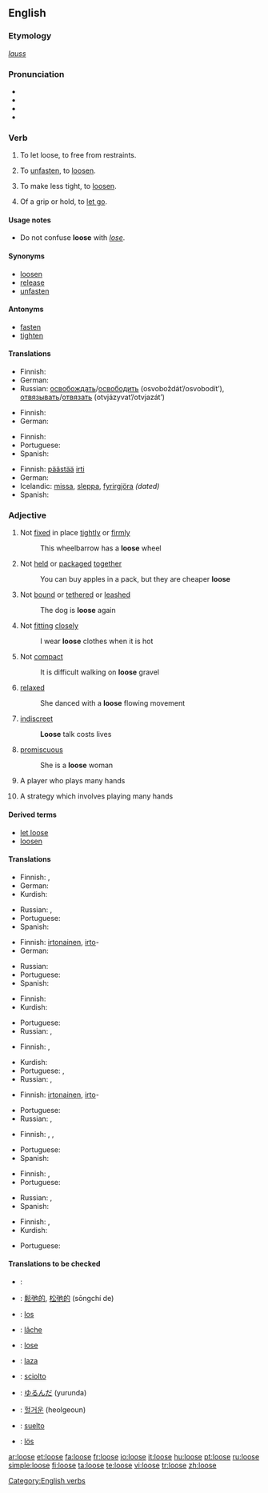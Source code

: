 {{wikipedia|dab=loose}}
==English==

===Etymology===
{{ON.}} ''[[lauss]]''

===Pronunciation===
* {{enPR|/loo͞s/}}
* {{IPA|/luːs/}}
* {{SAMPA|/lu:s/}}
* {{audio|en-us-loose.ogg|Audio (US)}}

===Verb===
{{en-verb|looses|loosing|loosed}}

# {{transitive}} To let loose, to free from restraints.
# {{transitive}} To [[unfasten]], to [[loosen]].
# {{transitive}} To make less tight, to [[loosen]].
# {{intransitive}} Of a grip or hold, to [[let go]].

====Usage notes====
* Do not confuse '''loose''' with ''[[lose]]''.

====Synonyms====
* [[loosen]]
* [[release]]
* [[unfasten]]

====Antonyms====
* [[fasten]]
* [[tighten]]

====Translations====
{{trans-top|to let loose}}
* Finnish: {{t+|fi|vapauttaa}}
* German: {{t+|de|lösen}}
* Russian: [[освобождать]]/[[освободить]] (osvoboždát’/osvobodít’), [[отвязывать]]/[[отвязать]] (otvjázyvat’/otvjazát’)
{{trans-bottom}}

{{trans-top|to unfasten}}
* Finnish: {{t+|fi|irrottaa}}
* German: {{t+|de|lösen}}
{{trans-bottom}}

{{trans-top|to make less tight}}
* Finnish: {{t+|fi|löysätä}}
* Portuguese: {{t+|pt|afrouxar}}
* Spanish: {{t+|es|aflojar}}
{{trans-bottom}}

{{trans-top|to let go}}
* Finnish: [[päästää]] [[irti]]
* German: {{t-|de|loslassen}}
* Icelandic: [[missa]], [[sleppa]], [[fyrirgjöra]] ''(dated)''
* Spanish: {{t-|es|soltar}}
{{trans-bottom}}

===Adjective===
{{en-adj|loos|er}}

# Not [[fixed]] in place [[tightly]] or [[firmly]]
#: This wheelbarrow has a '''loose''' wheel
# Not [[held]] or [[packaged]] [[together]]
#: You can buy apples in a pack, but they are cheaper '''loose'''
# Not [[bound]] or [[tethered]] or [[leashed]]
#: The dog is '''loose''' again
# Not [[fitting]] [[closely]]
#: I wear '''loose''' clothes when it is hot
# Not [[compact]]
#: It is difficult walking on '''loose''' gravel
# [[relaxed]]
#: She danced with a '''loose''' flowing movement
# [[indiscreet]]
#: '''Loose''' talk costs lives
# {{dated}} [[promiscuous]]
#: She is a '''loose''' woman
# {{poker}} A player who plays many hands
# {{poker}} A strategy which involves playing many hands

====Derived terms====
* [[let loose]]
* [[loosen]]

====Translations====
{{trans-top|not fixed tightly}}
* Finnish: {{t+|fi|löysä}}, {{t-|fi|irti}}
* German: {{t-|de|lose}}
* Kurdish: {{KUchar|[[شل]]}}
{{trans-mid}}
* Russian: {{t-|ru|непривязанный|tr=neprivjázannyj|sc=Cyrl}}, {{t-|ru|неприкреплённый|tr=neprikrepljónnyj|sc=Cyrl}}
* Portuguese: {{t+|pt|frouxo|m}}
* Spanish: {{t-|es|flojo}}
{{trans-bottom}}

{{trans-top|not packaged}}
* Finnish: [[irtonainen]], [[irto]]-
* German: {{t-|de|lose}}
{{trans-mid}}
* Russian: {{t-|ru|неупакованный|tr=neupakóvannyj|sc=Cyrl}}
* Portuguese: {{t-|pt|desembalado|m}}
* Spanish: {{t+|es|suelto}}
{{trans-bottom}}

{{trans-top|not leashed}}
* Finnish: {{t-|fi|irti}}
* Kurdish: {{KUchar|[[به‌ره‌ڵا]]}}
{{trans-mid}}
* Portuguese: {{t+|pt|solto|m}}
* Russian: {{t-|ru|непривязанный|tr=neprivázannyj|sc=Cyrl}}, {{t-|ru|без поводка|tr=bez povodká|sc=Cyrl}}
{{trans-bottom}}

{{trans-top|not fitting tightly}}
* Finnish: {{t-|fi|väljä}}, {{t+|fi|avara}}
{{trans-mid}}
* Kurdish: {{KUchar|[[شل]]}}
* Portuguese: {{t+|pt|frouxo|m}}, {{t+|pt|largo|m}}
* Russian: {{t+|ru|просторный|tr=prostórnyj|sc=Cyrl}}, {{t+|ru|широкий|tr=širókij|sc=Cyrl}}
{{trans-bottom}}

{{trans-top|not compact}}
* Finnish: [[irtonainen]], [[irto]]-
{{trans-mid}}
* Portuguese: {{t+|pt|solto|m}}
* Russian: {{t-|ru|рыхлый|tr=rýxlyj|sc=Cyrl}}, {{t-|ru|неутрамбованный|tr=neutrambóvannyj|sc=Cyrl}}
{{trans-bottom}}

{{trans-top|relaxed}}
* Finnish: {{t+|fi|rento}}, {{t-|fi|sulava}}, {{t-|fi|irtonainen}}
{{trans-mid}}
* Portuguese: {{t-|pt|relaxado}}
* Spanish: {{t-|es|relajado}}
{{trans-bottom}}

{{trans-top|indiscreet}}
* Finnish: {{t-|fi|löyhä}}, {{t-|fi|huolimaton}}
* Portuguese: {{t+|pt|indiscreto}}
{{trans-mid}}
* Russian: {{t-|ru|неосторожный|tr=neostoróžnyj|sc=Cyrl}}, {{t-|ru|несдержанный|tr=nesdéržannyj|sc=Cyrl}}
* Spanish: {{t-|es|indiscreto}}
{{trans-bottom}}

{{trans-top|promiscuous}}
* Finnish: {{t-|fi|löyhätapainen}}, {{t-|fi|epäsiveellinen}}
* Kurdish: {{KUchar|[[سووک]]}}
{{trans-mid}}
* Portuguese: {{t+|pt|promíscuo}}
{{trans-bottom}}

====Translations to be checked====
{{checktrans}}
{{trans-top|translations to be categorized}}
* {{ttbc|Arabic}}: {{ARchar|[[فضفاض]]}} {{IPAchar|(faɖfáɖ)}}
* {{ttbc|Chinese}}: [[鬆弛的]], [[松弛的]] (sōngchí de)
* {{ttbc|Dutch}}: [[los#Dutch|los]]
* {{ttbc|French}}: [[lâche]]
* {{ttbc|German}}: [[lose#German|lose]]
* {{ttbc|Hungarian}}: [[laza]]
{{trans-mid}}
* {{ttbc|Italian}}: [[sciolto#Italian|sciolto]]
* {{ttbc|Japanese}}: [[ゆるんだ]] (yurunda)
* {{ttbc|Korean}}: [[헐거운]] (heolgeoun)
* {{ttbc|Spanish}}: [[suelto]]
* {{ttbc|Swedish}}: [[lös]]
{{trans-bottom}}

[[Category:English verbs]]

[[ar:loose]]
[[et:loose]]
[[fa:loose]]
[[fr:loose]]
[[io:loose]]
[[it:loose]]
[[hu:loose]]
[[pt:loose]]
[[ru:loose]]
[[simple:loose]]
[[fi:loose]]
[[ta:loose]]
[[te:loose]]
[[vi:loose]]
[[tr:loose]]
[[zh:loose]]